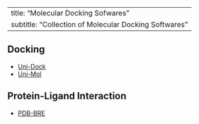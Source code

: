 
---
title: "Molecular Docking Sofwares"
subtitle: "Collection of Molecular Docking Softwares"
---

## Docking
* [Uni-Dock](https://github.com/dptech-corp/Uni-Dock){target="_blank"}
* [Uni-Mol](https://github.com/dptech-corp/Uni-Mol){target="_blank"}

## Protein-Ligand Interaction
* [PDB-BRE](https://github.com/ShutaoChen97/PDB-BRE){target="_blank"}







